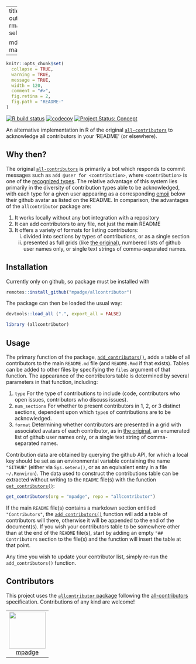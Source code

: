 
---
title: "allcontributor"
output:
  rmarkdown::html_vignette:
    self_contained: no

  md_document:
    variant: markdown_github
---

<!-- README.md is generated from README.Rmd. Please edit that file -->

```r
knitr::opts_chunk$set(
  collapse = TRUE,
  warning = TRUE,
  message = TRUE,
  width = 120,
  comment = "#>",
  fig.retina = 2,
  fig.path = "README-"
)
```

<!-- badges: start -->

[![R build
status](https://github.com/mpadge/allcontributor/workflows/R-CMD-check/badge.svg)](https://github.com/mpadge/allcontributor/actions?query=workflow%3AR-CMD-check)
[![codecov](https://codecov.io/gh/mpadge/allcontributor/branch/master/graph/badge.svg)](https://codecov.io/gh/mpadge/allcontributor)
[![Project Status:
Concept](https://www.repostatus.org/badges/latest/concept.svg)](https://www.repostatus.org/#concept)
<!-- badges: end -->

An alternative implementation in R of the original
[`all-contributors`](https://allcontributors.org/) to acknowledge all
contributors in your 'README' (or elsewhere).

## Why then?

The original [`all-contributors`](https://allcontributors.org/) is primarily
a bot which responds to commit messages such as `add
@user for <contribution>`, where `<contribution>` is one of the [recognized
types](https://allcontributors.org/docs/en/emoji-key). The relative advantage
of this system lies primarily in the diversity of contribution types able to be
acknowledged, with each type for a given user appearing as a corresponding
[emoji](https://allcontributors.org/docs/en/emoji-key) below their github
avatar as listed on the README. In comparison, the advantages of the
`allcontributor` package are:

1. It works locally without any bot integration with a repository
2. It can add contributors to any file, not just the main README
3. It offers a variety of formats for listing contributors:
   (i) divided into sections by types of contributions, or as a single section
   (ii) presented as full grids (like [the
        original](https://github.com/all-contributors/all-contributors/blob/master/README.md#contributors-)), 
        numbered lists of github user names only, or single text strings of
        comma-separated names.


## Installation

Currently only on github, so package must be installed with

```r
remotes::install_github("mpadge/allcontributor")
```

The package can then be loaded the usual way:
```r
devtools::load_all (".", export_all = FALSE)
```
```r
library (allcontributor)
```

## Usage

The primary function of the package,
[`add_contributors()`](https://mpadge.github.io/allcontributor/reference/add_contributors.html),
adds a table of all contributors to the main `README.md` file (and `README.Rmd`
if that exists). Tables can be added to other files by specifying the `files`
argument of that function. The appearance of the contributors table is
determined by several parameters in that function, including:

1. `type` For the type of contributions to include (code, contributors who open
   issues, contributors who discuss issues).
2. `num_sections` For whether to present contributors in 1, 2, or 3 distinct
   sections, dependent upon which `type`s of contributions are to be
   acknowledged.
3. `format` Determining whether contributors are presented in a grid with
   associated avatars of each contributor, as in [the
   original](https://github.com/all-contributors/all-contributors/blob/master/README.md#contributors-), 
   an enumerated list of github user names only, or a single text string of
   comma-separated names.

Contribution data are obtained by querying the github API, for which a local
key should be set as an environmental variable containing the name `"GITHUB"`
(either via `Sys.setenv()`, or as an equivalent entry in a file `~/.Renviron`).
The data used to construct the contributions table can be extracted without
writing to the `README` file(s) with the function
[`get_contributors()`](https://mpadge.github.io/allcontributor/reference/get_contributors.html):

```r
get_contributors(org = "mpadge", repo = "allcontributor")
```


If the main `README` file(s) contains a markdown section entitled
`"Contributors"`, the 
[`add_contributors()`](https://mpadge.github.io/allcontributor/reference/add_contributors.html)
function will add a table of contributors will there, otherwise it will be
appended to the end of the document(s). If you wish your contributors table to
be somewhere other than at the end of the `README` file(s), start by adding an
empty `"## Contributors` section to the file(s) and the function will insert
the table at that point.

Any time you wish to update your contributor list, simply re-run the
`add_contributors()` function.


## Contributors

<!-- ALL-CONTRIBUTORS-LIST:START - Do not remove or modify this section -->
<!-- prettier-ignore-start -->
<!-- markdownlint-disable -->

This project uses the [`allcontributor` package](https://github.com/mpadge/allcontributor) following the [all-contributors](https://allcontributors.org) specification. Contributions of any kind are welcome!

<table>

<tr>
<td align="center">
<a href="https://github.com/mpadge">
<img src="https://avatars1.githubusercontent.com/u/6697851?v=4" width="100px;" alt=""/>
</a><br>
<a href="https://github.com/mpadge/allcontributor/commits?author=mpadge">mpadge</a>
</td>
</tr>

</table>

<!-- markdownlint-enable -->
<!-- prettier-ignore-end -->
<!-- ALL-CONTRIBUTORS-LIST:END -->


